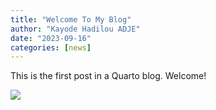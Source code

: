 ```yaml
---
title: "Welcome To My Blog"
author: "Kayode Hadilou ADJE"
date: "2023-09-16"
categories: [news]
---
```


This is the first post in a Quarto blog. Welcome!

![](thumbnail.jpg)
